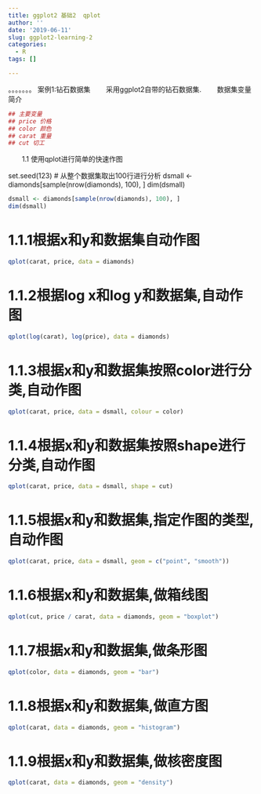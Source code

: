 ```yaml
---
title: ggplot2 基础2  qplot
author: ''
date: '2019-06-11'
slug: ggplot2-learning-2
categories:
  - R
tags: []

---
```

。。。。。。。
案例1:钻石数据集
　　采用ggplot2自带的钻石数据集.
　　数据集变量简介
　　

```r
## 主要变量
## price 价格
## color 颜色
## carat 重量
## cut 切工
```

　　1.1 使用qplot进行简单的快速作图

set.seed(123)
# 从整个数据集取出100行进行分析
dsmall <- diamonds[sample(nrow(diamonds), 100), ]
dim(dsmall)
```r
dsmall <- diamonds[sample(nrow(diamonds), 100), ]
dim(dsmall)
```

# 1.1.1根据x和y和数据集自动作图

```r
qplot(carat, price, data = diamonds)
```

# 1.1.2根据log x和log y和数据集,自动作图

```r
qplot(log(carat), log(price), data = diamonds)
```

# 1.1.3根据x和y和数据集按照color进行分类,自动作图

```r

qplot(carat, price, data = dsmall, colour = color)
```



# 1.1.4根据x和y和数据集按照shape进行分类,自动作图
```r
qplot(carat, price, data = dsmall, shape = cut)
```


# 1.1.5根据x和y和数据集,指定作图的类型,自动作图
```r
qplot(carat, price, data = dsmall, geom = c("point", "smooth"))

```


# 1.1.6根据x和y和数据集,做箱线图
```r
qplot(cut, price / carat, data = diamonds, geom = "boxplot")
```


# 1.1.7根据x和y和数据集,做条形图
```r
qplot(color, data = diamonds, geom = "bar")
```


# 1.1.8根据x和y和数据集,做直方图
```r
qplot(carat, data = diamonds, geom = "histogram")
```


# 1.1.9根据x和y和数据集,做核密度图
```r
qplot(carat, data = diamonds, geom = "density")
```

